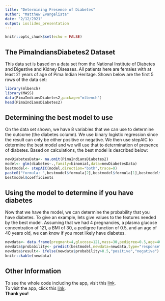 ```yaml
---
title: "Determining Presence of Diabetes"
author: "Matthew Evangelista"
date: "2/12/2021"
output: ioslides_presentation
---
```


```r
knitr::opts_chunk$set(echo = FALSE)
```


## The PimaIndiansDiabetes2 Dataset

This data set is based on a data set from the National Institute of Diabetes and Digestive and Kidney Diseases. All patients here are females with at least 21 years of age of Pima Indian Heritage. Shown below are the first 5 rows of the data set:
```r
library(mlbench)
library(MASS)
data(PimaIndiansDiabetes2,package="mlbench")
head(PimaIndiansDiabetes2)
```

## Determining the best model to use

On the data set shown, we have 8 variables that we can use to determine the outcome (the diabetes column). We use binary logistic regression since the result can only be either positive or negative. We then use stepAIC to determine the best model and we will use that to determination of presence of diabetes. Based on calculations, the best model is described below:

```r
newDiabetesData<- na.omit(PimaIndiansDiabetes2)
model<- glm(diabetes~.,family=binomial,data=newDiabetesData)
bestmodel<- stepAIC(model,direction="both",trace=0)
paste0("formula: ",bestmodel$formula[2],bestmodel$formula[1],bestmodel$formula[3])
bestmodel$coefficients
```
## Using the model to determine if you have diabetes

Now that we have the model, we can determine the probability that you have diabetes. To give an example, lets give values to the features needed by the best model. Assuming that we had 4 pregnancies, a plasma glucose concentration of 121, a BMI of 30, a pedigree function of 0.5, and an age of 40 years old, we can know if you most likely have diabetes.

```r
newdata<- data.frame(pregnant=4,glucose=121,mass=30,pedigree=0.5,age=40)
newdata$probability<- predict(bestmodel,newdata=newdata,type="response")
newdata$result<- ifelse(newdata$probability>0.5,"positive","negative")
knitr::kable(newdata)
```
## Other Information
To see the whole code including the app, visit this [link](https://github.com/Crumbofthypuss/RCourse9).  
To visit the app, click this [link](https://crumbofthypuss.shinyapps.io/DiabetesDeterminer/).  
**Thank you!**

